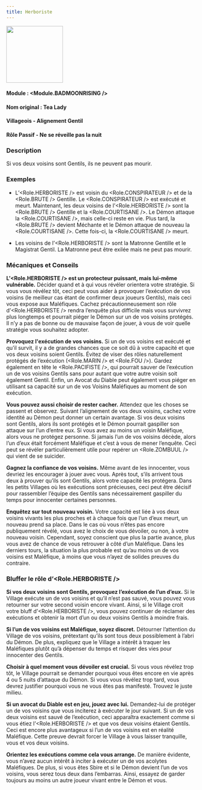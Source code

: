 ```yaml
---
title: Herboriste
---
```



<img src='/img/blood-on-the-clocktower/roles/herboriste.png' height='150' />

#### Module : <Module.BADMOONRISING />
#### Nom original : Tea Lady
#### Villageois - Alignement Gentil
#### Rôle Passif - Ne se réveille pas la nuit

### Description

Si vos deux voisins sont Gentils, ils ne peuvent pas mourir.

### Exemples

- L’<Role.HERBORISTE /> est voisin du <Role.CONSPIRATEUR /> et de la <Role.BRUTE /> Gentille. Le <Role.CONSPIRATEUR /> est exécuté et meurt. Maintenant, les deux voisins de l’<Role.HERBORISTE /> sont la <Role.BRUTE /> Gentille et la <Role.COURTISANE />. Le Démon attaque la <Role.COURTISANE />, mais celle-ci reste en vie. Plus tard, la <Role.BRUTE /> devient Méchante et le Démon attaque de nouveau la <Role.COURTISANE />. Cette fois-ci, la <Role.COURTISANE /> meurt.

- Les voisins de l’<Role.HERBORISTE /> sont la Matronne Gentille et le Magistrat Gentil. La Matronne peut être exilée mais ne peut pas mourir.

### Mécaniques et Conseils

**L’<Role.HERBORISTE /> est un protecteur puissant, mais lui-même vulnérable.** Décider quand et à qui vous révéler orientera votre stratégie. Si vous vous révélez tôt, ceci peut vous aider à provoquer l’exécution de vos voisins (le meilleur cas étant de confirmer deux joueurs Gentils), mais ceci vous expose aux Maléfiques. Cachez précautionneusement son rôle d’<Role.HERBORISTE /> rendra l’enquête plus difficile mais vous survivrez plus longtemps et pourrait piéger le Démon sur un de vos voisins protégés. Il n’y a pas de bonne ou de mauvaise façon de jouer, à vous de voir quelle stratégie vous souhaitez adopter.

**Provoquez l'exécution de vos voisins.** Si un de vos voisins est exécuté et qu’il survit, il y a de grandes chances que ce soit dû à votre capacité et que vos deux voisins soient Gentils. Évitez de viser des rôles naturellement protégés de l’exécution (<Role.MARIN /> et <Role.FOU />). Gardez également en tête le <Role.PACIFISTE />, qui pourrait sauver de l’exécution un de vos voisins Gentils sans pour autant que votre autre voisin soit également Gentil. Enfin, un Avocat du Diable peut également vous piéger en utilisant sa capacité sur un de vos Voisins Maléfiques au moment de son exécution.

**Vous pouvez aussi choisir de rester cacher.** Attendez que les choses se passent et observez. Suivant l’alignement de vos deux voisins, cachez votre identité au Démon peut donner un certain avantage. Si vos deux voisins sont Gentils, alors ils sont protégés et le Démon pourrait gaspiller son attaque sur l’un d’entre eux. Si vous avez au moins un voisin Maléfique, alors vous ne protégez personne. Si jamais l’un de vos voisins décède, alors l’un d’eux était forcément Maléfique et c’est à vous de mener l’enquête. Ceci peut se révéler particulièrement utile pour repérer un <Role.ZOMBUUL /> qui vient de se suicider.

**Gagnez la confiance de vos voisins.** Même avant de les innocenter, vous devriez les encourager à jouer avec vous. Après tout, s’ils arrivent tous deux à prouver qu’ils sont Gentils, alors votre capacité les protégera. Dans les petits Villages où les exécutions sont précieuses, ceci peut être décisif pour rassembler l’équipe des Gentils sans nécessairement gaspiller du temps pour innocenter certaines personnes.

**Enquêtez sur tout nouveau voisin.** Votre capacité est liée à vos deux voisins vivants les plus proches et à chaque fois que l’un d’eux meurt, un nouveau prend sa place. Dans le cas où vous n’êtes pas encore publiquement révélé, vous avez le choix de vous dévoiler, ou non, à votre nouveau voisin. Cependant, soyez conscient que plus la partie avance, plus vous avez de chance de vous retrouver à côté d’un Maléfique. Dans les derniers tours, la situation la plus probable est qu’au moins un de vos voisins est Maléfique, à moins que vous n’ayez de solides preuves du contraire.

### Bluffer le rôle d’<Role.HERBORISTE />

**Si vos deux voisins sont Gentils, provoquez l’exécution de l’un d’eux.** Si le Village exécute un de vos voisins et qu’il n’est pas sauvé, vous pouvez vous retourner sur votre second voisin encore vivant. Ainsi, si le Village croit votre bluff d’<Role.HERBORISTE />, vous pouvez continuer de réclamer des exécutions et obtenir la mort d’un ou deux voisins Gentils à moindre frais.

**Si l’un de vos voisins est Maléfique, soyez discret.** Détourner l’attention du Village de vos voisins, prétextant qu’ils sont tous deux possiblement à l’abri du Démon. De plus, expliquez que le Village a intérêt à traquer les Maléfiques plutôt qu’à dépenser du temps et risquer des vies pour innocenter des Gentils.

**Choisir à quel moment vous dévoiler est crucial.** Si vous vous révélez trop tôt, le Village pourrait se demander pourquoi vous êtes encore en vie après 4 ou 5 nuits d’attaque du Démon. Si vous vous révélez trop tard, vous devrez justifier pourquoi vous ne vous êtes pas manifesté. Trouvez le juste milieu.

**Si un avocat du Diable est en jeu, jouez avec lui.** Demandez-lui de protéger un de vos voisins que vous inciterez à exécuter le jour suivant. Si un de vos deux voisins est sauvé de l’exécution, ceci apparaîtra exactement comme si vous étiez l’<Role.HERBORISTE /> et que vos deux voisins étaient Gentils. Ceci est encore plus avantageux si l’un de vos voisins est en réalité Maléfique. Cette preuve devrait forcer le Village à vous laisser tranquille, vous et vos deux voisins.

**Orientez les exécutions comme cela vous arrange.** De manière évidente, vous n’avez aucun intérêt à inciter à exécuter un de vos acolytes Maléfiques. De plus, si vous êtes Sbire et si le Démon devient l’un de vos voisins, vous serez tous deux dans l’embarras. Ainsi, essayez de garder toujours au moins un autre joueur vivant entre le Démon et vous.


